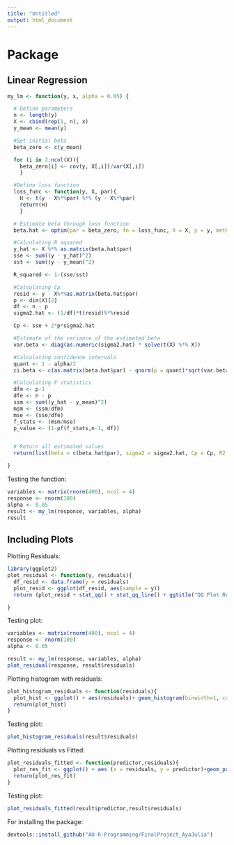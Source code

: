 ```yaml
---
title: "Untitled"
output: html_document
---
```


# Package

## Linear Regression

```r
my_lm <- function(y, x, alpha = 0.05) {

  # Define parameters
  n <- length(y)
  X <- cbind(rep(1, n), x)
  y_mean <- mean(y)

  #Set initial beta
  beta_zero <- c(y_mean)

  for (i in 2:ncol(X)){
    beta_zero[i] <- cov(y, X[,i])/var(X[,i])
    }

  #Define loss function
  loss_func <- function(y, X, par){
    H <- t(y - X%*%par) %*% (y - X%*%par)
    return(H)
    }

  # Estimate beta through loss function
  beta.hat <- optim(par = beta_zero, fn = loss_func, X = X, y = y, method = "BFGS")

  #Calculating R squared
  y_hat <- X %*% as.matrix(beta.hat$par)
  sse <- sum((y - y_hat)^2)
  sst <- sum((y - y_mean)^2)

  R_squared <- 1-(sse/sst)

  #Calculating Cp
  resid <- y - X%*%as.matrix(beta.hat$par)
  p <- dim(X)[2]
  df <- n - p
  sigma2.hat <- (1/df)*t(resid)%*%resid

  Cp <- sse + 2*p*sigma2.hat

  #Estimate of the variance of the estimated beta
  var.beta <- diag(as.numeric(sigma2.hat) * solve(t(X) %*% X))

  #Calculating confidence intervals
  quant <- 1 - alpha/2
  ci.beta <- c(as.matrix(beta.hat$par) - qnorm(p = quant)*sqrt(var.beta), as.matrix(beta.hat$par)+ qnorm(p = quant)*sqrt(var.beta))

  #Calculating F statistics
  dfm <- p-1
  dfe <- n - p
  ssm <- sum((y_hat - y_mean)^2)
  msm <- (ssm/dfm)
  mse <- (sse/dfe)
  f_stats <- (msm/mse)
  p_value <- (1-pf(f_stats,n-1, df))


  # Return all estimated values
  return(list(beta = c(beta.hat$par), sigma2 = sigma2.hat, Cp = Cp, R2 = R_squared, ci = ci.beta, f_statistic = f_stats, p_value = p_value, residuals = c(resid), predictor = c(y_hat)))

}
```

Testing the function:

```r
variables <- matrix(rnorm(400), ncol = 4)
response <- rnorm(100)
alpha <- 0.05
result <- my_lm(response, variables, alpha)
result
```

## Including Plots

Plotting Residuals:
```r
library(ggplot2)
plot_residual <- function(y, residuals){
  df_resid <- data.frame(y = residuals)
  plot_resid <- ggplot(df_resid, aes(sample = y))
  return (plot_resid + stat_qq() + stat_qq_line() + ggtitle("QQ Plot Residuals"))

}
```

Testing plot:

```r
variables <- matrix(rnorm(400), ncol = 4)
response <- rnorm(100)
alpha <- 0.05

result <- my_lm(response, variables, alpha)
plot_residual(response, result$residuals)
```



Plotting histogram with residuals:
```r
plot_histogram_residuals <- function(residuals){
  plot_hist <- ggplot() + aes(residuals)+ geom_histogram(binwidth=1, colour="black", fill="white")
  return(plot_hist)
}
```

Testing plot:
```r
plot_histogram_residuals(result$residuals)
```

Plotting residuals vs Fitted:
```r
plot_residuals_fitted <- function(predictor,residuals){
  plot_res_fit <- ggplot() + aes (x = residuals, y = predictor)+geom_point()
  return(plot_res_fit)
}
```

Testing plot:
```r
plot_residuals_fitted(result$predictor,result$residuals)
```

For installing the package:
```r
devtools::install_github("AU-R-Programming/FinalProject_AyaJulia")
```
